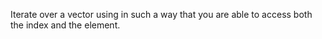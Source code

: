 Iterate over a vector using in such a way that you are able to access both the index and the element.